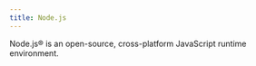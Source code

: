 ```yaml
---
title: Node.js
---
```


<!-- TODO: Add the Homepage Template here as JSX Component -->

Node.js® is an open-source, cross-platform JavaScript runtime environment.
